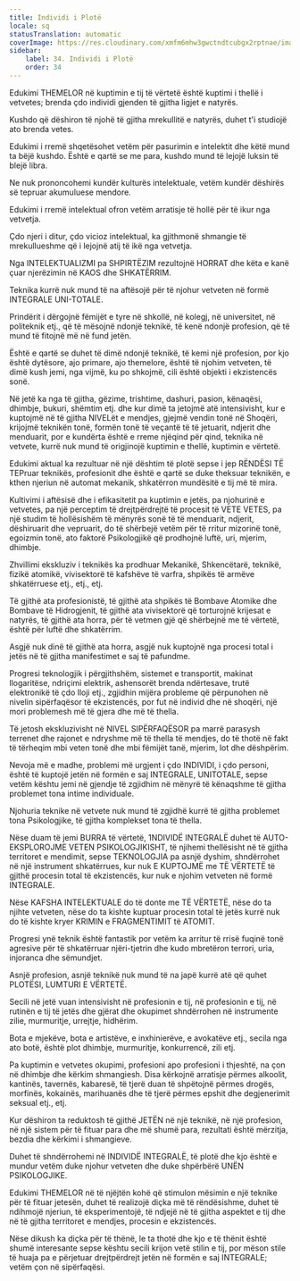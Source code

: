 ```yaml
---
title: Individi i Plotë
locale: sq
statusTranslation: automatic
coverImage: https://res.cloudinary.com/xmfm6mhw3gwctndtcubgx2rptnae/image/upload/v1740337243/small_cover_educacion_fundamental_a051170f1c.webp
sidebar:
    label: 34. Individi i Plotë
    order: 34
---
```

Edukimi THEMELOR në kuptimin e tij të vërtetë është kuptimi i thellë i vetvetes; brenda çdo individi gjenden të gjitha ligjet e natyrës.

Kushdo që dëshiron të njohë të gjitha mrekullitë e natyrës, duhet t'i studiojë ato brenda vetes.

Edukimi i rremë shqetësohet vetëm për pasurimin e intelektit dhe këtë mund ta bëjë kushdo. Është e qartë se me para, kushdo mund të lejojë luksin të blejë libra.

Ne nuk prononcohemi kundër kulturës intelektuale, vetëm kundër dëshirës së tepruar akumuluese mendore.

Edukimi i rremë intelektual ofron vetëm arratisje të hollë për të ikur nga vetvetja.

Çdo njeri i ditur, çdo vicioz intelektual, ka gjithmonë shmangie të mrekullueshme që i lejojnë atij të ikë nga vetvetja.

Nga INTELEKTUALIZMI pa SHPIRTËZIM rezultojnë HORRAT dhe këta e kanë çuar njerëzimin në KAOS dhe SHKATËRRIM.

Teknika kurrë nuk mund të na aftësojë për të njohur vetveten në formë INTEGRALE UNI-TOTALE.

Prindërit i dërgojnë fëmijët e tyre në shkollë, në kolegj, në universitet, në politeknik etj., që të mësojnë ndonjë teknikë, të kenë ndonjë profesion, që të mund të fitojnë më në fund jetën.

Është e qartë se duhet të dimë ndonjë teknikë, të kemi një profesion, por kjo është dytësore, ajo primare, ajo themelore, është të njohim vetveten, të dimë kush jemi, nga vijmë, ku po shkojmë, cili është objekti i ekzistencës sonë.

Në jetë ka nga të gjitha, gëzime, trishtime, dashuri, pasion, kënaqësi, dhimbje, bukuri, shëmtim etj. dhe kur dimë ta jetojmë atë intensivisht, kur e kuptojmë në të gjitha NIVELët e mendjes, gjejmë vendin tonë në Shoqëri, krijojmë teknikën tonë, formën tonë të veçantë të të jetuarit, ndjerit dhe menduarit, por e kundërta është e rreme njëqind për qind, teknika në vetvete, kurrë nuk mund të origjinojë kuptimin e thellë, kuptimin e vërtetë.

Edukimi aktual ka rezultuar në një dështim të plotë sepse i jep RËNDËSI TË TEPruar teknikës, profesionit dhe është e qartë se duke theksuar teknikën, e kthen njeriun në automat mekanik, shkatërron mundësitë e tij më të mira.

Kultivimi i aftësisë dhe i efikasitetit pa kuptimin e jetës, pa njohurinë e vetvetes, pa një perceptim të drejtpërdrejtë të procesit të VETE VETES, pa një studim të hollësishëm të mënyrës sonë të të menduarit, ndjerit, dëshiruarit dhe vepruarit, do të shërbejë vetëm për të rritur mizorinë tonë, egoizmin tonë, ato faktorë Psikologjikë që prodhojnë luftë, uri, mjerim, dhimbje.

Zhvillimi ekskluziv i teknikës ka prodhuar Mekanikë, Shkencëtarë, teknikë, fizikë atomikë, vivisektorë të kafshëve të varfra, shpikës të armëve shkatërruese etj., etj., etj.

Të gjithë ata profesionistë, të gjithë ata shpikës të Bombave Atomike dhe Bombave të Hidrogjenit, të gjithë ata vivisektorë që torturojnë krijesat e natyrës, të gjithë ata horra, për të vetmen gjë që shërbejnë me të vërtetë, është për luftë dhe shkatërrim.

Asgjë nuk dinë të gjithë ata horra, asgjë nuk kuptojnë nga procesi total i jetës në të gjitha manifestimet e saj të pafundme.

Progresi teknologjik i përgjithshëm, sistemet e transportit, makinat llogaritëse, ndriçimi elektrik, ashensorët brenda ndërtesave, trutë elektronikë të çdo lloji etj., zgjidhin mijëra probleme që përpunohen në nivelin sipërfaqësor të ekzistencës, por fut në individ dhe në shoqëri, një mori problemesh më të gjera dhe më të thella.

Të jetosh ekskluzivisht në NIVEL SIPËRFAQËSOR pa marrë parasysh terrenet dhe rajonet e ndryshme më të thella të mendjes, do të thotë në fakt të tërheqim mbi veten tonë dhe mbi fëmijët tanë, mjerim, lot dhe dëshpërim.

Nevoja më e madhe, problemi më urgjent i çdo INDIVIDI, i çdo personi, është të kuptojë jetën në formën e saj INTEGRALE, UNITOTALE, sepse vetëm kështu jemi në gjendje të zgjidhim në mënyrë të kënaqshme të gjitha problemet tona intime individuale.

Njohuria teknike në vetvete nuk mund të zgjidhë kurrë të gjitha problemet tona Psikologjike, të gjitha komplekset tona të thella.

Nëse duam të jemi BURRA të vërtetë, 1NDIVIDË INTEGRALË duhet të AUTO-EKSPLOROJME VETEN PSIKOLOGJIKISHT, të njihemi thellësisht në të gjitha territoret e mendimit, sepse TEKNOLOGJIA pa asnjë dyshim, shndërrohet në një instrument shkatërrues, kur nuk E KUPTOJMË me TË VËRTETË të gjithë procesin total të ekzistencës, kur nuk e njohim vetveten në formë INTEGRALE.

Nëse KAFSHA INTELEKTUALE do të donte me TË VËRTETË, nëse do ta njihte vetveten, nëse do ta kishte kuptuar procesin total të jetës kurrë nuk do të kishte kryer KRIMIN e FRAGMENTIMIT të ATOMIT.

Progresi ynë teknik është fantastik por vetëm ka arritur të rrisë fuqinë tonë agresive për të shkatërruar njëri-tjetrin dhe kudo mbretëron terrori, uria, injoranca dhe sëmundjet.

Asnjë profesion, asnjë teknikë nuk mund të na japë kurrë atë që quhet PLOTËSI, LUMTURI E VËRTETË.

Secili në jetë vuan intensivisht në profesionin e tij, në profesionin e tij, në rutinën e tij të jetës dhe gjërat dhe okupimet shndërrohen në instrumente zilie, murmuritje, urrejtje, hidhërim.

Bota e mjekëve, bota e artistëve, e inxhinierëve, e avokatëve etj., secila nga ato botë, është plot dhimbje, murmuritje, konkurrencë, zili etj.

Pa kuptimin e vetvetes okupimi, profesioni apo profesioni i thjeshtë, na çon në dhimbje dhe kërkim shmangiesh. Disa kërkojnë arratisje përmes alkoolit, kantinës, tavernës, kabaresë, të tjerë duan të shpëtojnë përmes drogës, morfinës, kokainës, marihuanës dhe të tjerë përmes epshit dhe degjenerimit seksual etj., etj.

Kur dëshiron ta reduktosh të gjithë JETËN në një teknikë, në një profesion, në një sistem për të fituar para dhe më shumë para, rezultati është mërzitja, bezdia dhe kërkimi i shmangieve.

Duhet të shndërrohemi në INDIVIDË INTEGRALË, të plotë dhe kjo është e mundur vetëm duke njohur vetveten dhe duke shpërbërë UNËN PSIKOLOGJIKE.

Edukimi THEMELOR në të njëjtën kohë që stimulon mësimin e një teknike për të fituar jetesën, duhet të realizojë diçka më të rëndësishme, duhet të ndihmojë njeriun, të eksperimentojë, të ndjejë në të gjitha aspektet e tij dhe në të gjitha territoret e mendjes, procesin e ekzistencës.

Nëse dikush ka diçka për të thënë, le ta thotë dhe kjo e të thënit është shumë interesante sepse kështu secili krijon vetë stilin e tij, por mëson stile të huaja pa e përjetuar drejtpërdrejt jetën në formën e saj INTEGRALE; vetëm çon në sipërfaqësi.

